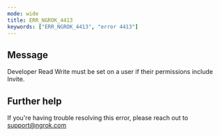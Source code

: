 ```yaml
---
mode: wide
title: ERR_NGROK_4413
keywords: ["ERR_NGROK_4413", "error 4413"]
---
```


## Message

Developer Read Write must be set on a user if their permissions include Invite.

## Further help

If you're having trouble resolving this error, please reach out to [support@ngrok.com](mailto:support@ngrok.com?subject=Help%20with%20ERR_NGROK_4413)
